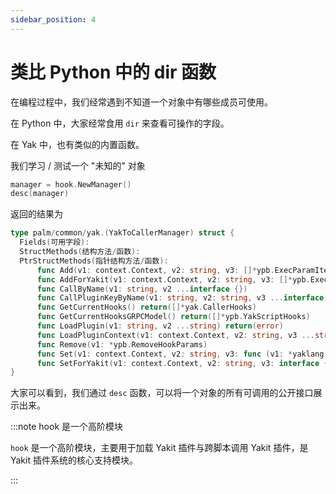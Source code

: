 ```yaml
---
sidebar_position: 4
---
```


# 类比 Python 中的 dir 函数

在编程过程中，我们经常遇到不知道一个对象中有哪些成员可使用。

在 Python 中，大家经常食用 `dir` 来查看可操作的字段。

在 Yak 中，也有类似的内置函数。

我们学习 / 测试一个 "未知的" 对象

```go
manager = hook.NewManager()
desc(manager)
```

返回的结果为

```go
type palm/common/yak.(YakToCallerManager) struct {
  Fields(可用字段):
  StructMethods(结构方法/函数):
  PtrStructMethods(指针结构方法/函数):
      func Add(v1: context.Context, v2: string, v3: []*ypb.ExecParamItem, v4: string, v5: func (v1: *yaklang.YakEngine) return(error) , v6 ...string) return(error)
      func AddForYakit(v1: context.Context, v2: string, v3: []*ypb.ExecParamItem, v4: string, v5: interface { Send(*ypb.ExecResult) error }, v6 ...string) return(error)
      func CallByName(v1: string, v2 ...interface {})
      func CallPluginKeyByName(v1: string, v2: string, v3 ...interface {})
      func GetCurrentHooks() return([]*yak.CallerHooks)
      func GetCurrentHooksGRPCModel() return([]*ypb.YakScriptHooks)
      func LoadPlugin(v1: string, v2 ...string) return(error)
      func LoadPluginContext(v1: context.Context, v2: string, v3 ...string) return(error)
      func Remove(v1: *ypb.RemoveHookParams)
      func Set(v1: context.Context, v2: string, v3: func (v1: *yaklang.YakEngine) return(error) , v4 ...string) return(error)
      func SetForYakit(v1: context.Context, v2: string, v3: interface { Send(*ypb.ExecResult) error }, v4 ...string) return(error)
}
```

大家可以看到，我们通过 `desc` 函数，可以将一个对象的所有可调用的公开接口展示出来。

:::note hook 是一个高阶模块

`hook` 是一个高阶模块，主要用于加载 Yakit 插件与跨脚本调用 Yakit 插件，是 Yakit 插件系统的核心支持模块。

:::
